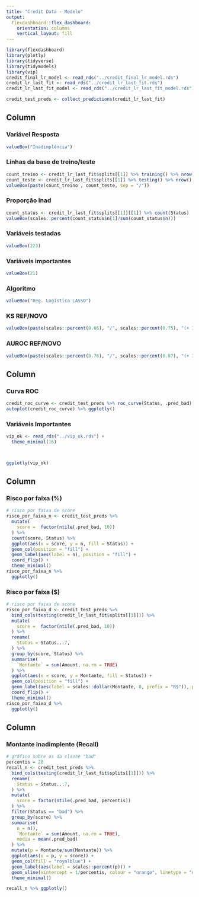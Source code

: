 ```yaml
---
title: "Credit Data - Modelo"
output: 
  flexdashboard::flex_dashboard:
    orientation: columns
    vertical_layout: fill
---
```


```r
library(flexdashboard)
library(plotly)
library(tidyverse)
library(tidymodels)
library(vip)
credit_final_lr_model <- read_rds("../credit_final_lr_model.rds")
credit_lr_last_fit <- read_rds("../credit_lr_last_fit.rds")
credit_lr_last_fit_model <- read_rds("../credit_lr_last_fit_model.rds")

credit_test_preds <- collect_predictions(credit_lr_last_fit)


```

Column {data-width=50}
-----------------------------------------------------------------------


### Variável Resposta

```r
valueBox("Inadimplência")
```

### Linhas da base de treino/teste

```r

count_treino <- credit_lr_last_fit$splits[[1]] %>% training() %>% nrow()
count_teste <- credit_lr_last_fit$splits[[1]] %>% testing() %>% nrow()
valueBox(paste(count_treino , count_teste, sep = "/"))
```

### Proporção Inad

```r
count_status <- credit_lr_last_fit$splits[[1]][[1]] %>% count(Status)
valueBox(scales::percent(count_status$n[1]/sum(count_status$n)))
```



### Variáveis testadas

```r
valueBox(223)
```

### Variáveis importantes

```r
valueBox(21)
```

### Algoritmo

```r
valueBox("Reg. Logística LASSO")
```

### KS REF/NOVO

```r
valueBox(paste(scales::percent(0.66), "/", scales::percent(0.75), "(+ 13%)"), color = "green")
```

### AUROC REF/NOVO

```r
valueBox(paste(scales::percent(0.76), "/", scales::percent(0.87), "(+ 14%)"), color = "green")
```



Column {data-width=300}
-----------------------------------------------------------------------

### Curva ROC

```r
credit_roc_curve <- credit_test_preds %>% roc_curve(Status, .pred_bad)
autoplot(credit_roc_curve) %>% ggplotly()

```

### Variáveis Importantes

```r
vip_ok <- read_rds("../vip_ok.rds") +
  theme_minimal(16)



ggplotly(vip_ok)
```

Column {data-width=300}
-----------------------------------------------------------------------

### Risco por faixa (%)

```r
# risco por faixa de score
risco_por_faixa_n <- credit_test_preds %>%
  mutate(
    score =  factor(ntile(.pred_bad, 10))
  ) %>%
  count(score, Status) %>%
  ggplot(aes(x = score, y = n, fill = Status)) +
  geom_col(position = "fill") +
  geom_label(aes(label = n), position = "fill") +
  coord_flip() +
  theme_minimal() 
risco_por_faixa_n %>%
  ggplotly()
```


### Risco por faixa ($)

```r
# risco por faixa de score
risco_por_faixa_d <- credit_test_preds %>%
  bind_cols(testing(credit_lr_last_fit$splits[[1]])) %>%
  mutate(
    score =  factor(ntile(.pred_bad, 10))
  ) %>%
  rename(
    Status = Status...7,
  ) %>%
  group_by(score, Status) %>%
  summarise(
    `Montante` = sum(Amount, na.rm = TRUE)
  ) %>%
  ggplot(aes(x = score, y = Montante, fill = Status)) +
  geom_col(position = "fill") +
  geom_label(aes(label = scales::dollar(Montante, 0, prefix = "R$")), position = "fill") +
  coord_flip() +
  theme_minimal() 
risco_por_faixa_d %>%
  ggplotly()
```


Column {data-width=300}
-----------------------------------------------------------------------

### Montante Inadimplente (Recall)

```r
# gráfico sobre os da classe "bad"
percentis = 20
recall_n <- credit_test_preds %>%
  bind_cols(testing(credit_lr_last_fit$splits[[1]])) %>%
  rename(
    Status = Status...7,
  ) %>%
  mutate(
    score = factor(ntile(.pred_bad, percentis))
  ) %>%
  filter(Status == "bad") %>%
  group_by(score) %>%
  summarise(
    n = n(),
    `Montante` = sum(Amount, na.rm = TRUE),
    media = mean(.pred_bad)
  ) %>%
  mutate(p = Montante/sum(Montante)) %>%
  ggplot(aes(x = p, y = score)) +
  geom_col(fill = "royalblue") +
  geom_label(aes(label = scales::percent(p))) +
  geom_vline(xintercept = 1/percentis, colour = "orange", linetype = "dashed", size = 1) +
  theme_minimal()

recall_n %>% ggplotly()
```

